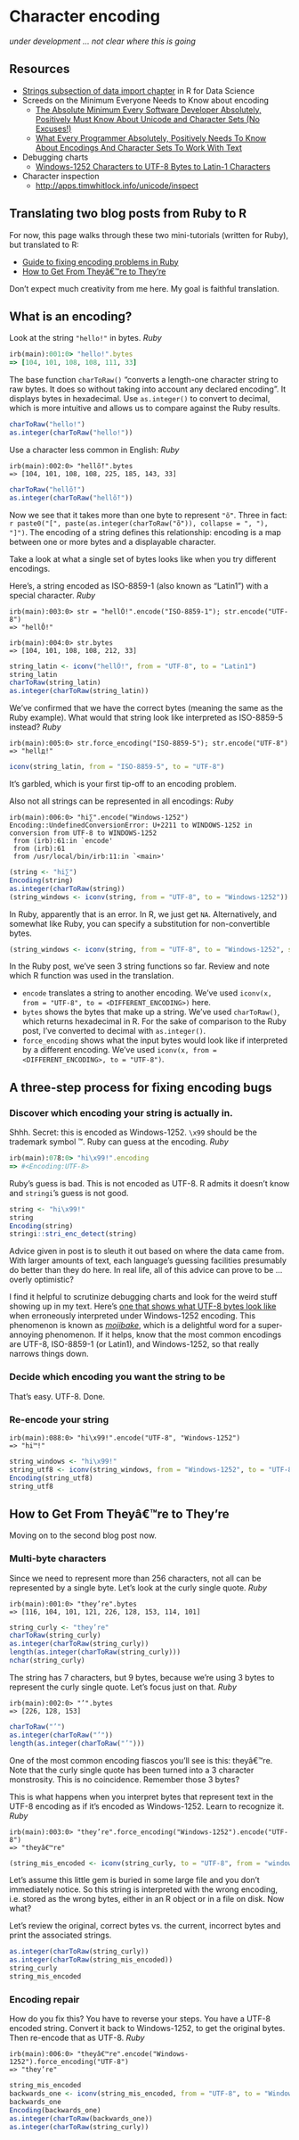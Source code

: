 # Character encoding {#character-encoding}

*under development ... not clear where this is going*

## Resources

  * [Strings subsection of data import chapter](http://r4ds.had.co.nz/data-import.html#readr-strings) in R for Data Science
  * Screeds on the Minimum Everyone Needs to Know about encoding
    - [The Absolute Minimum Every Software Developer Absolutely, Positively Must Know About Unicode and Character Sets (No Excuses!)](http://www.joelonsoftware.com/articles/Unicode.html)
    - [What Every Programmer Absolutely, Positively Needs To Know About Encodings And Character Sets To Work With Text](http://kunststube.net/encoding/)
  * Debugging charts
    - [Windows-1252 Characters to UTF-8 Bytes to Latin-1 Characters](http://www.i18nqa.com/debug/utf8-debug.html)
  * Character inspection
    - <http://apps.timwhitlock.info/unicode/inspect>

## Translating two blog posts from Ruby to R

For now, this page walks through these two mini-tutorials (written for Ruby), but translated to R:

  * [Guide to fixing encoding problems in Ruby](http://www.justinweiss.com/articles/3-steps-to-fix-encoding-problems-in-ruby/)
  * [How to Get From Theyâ€™re to They’re](http://www.justinweiss.com/articles/how-to-get-from-theyre-to-theyre/)
  
Don't expect much creativity from me here. My goal is faithful translation.

## What is an encoding?

Look at the string `"hello!"` in bytes. *Ruby*
 
```ruby
irb(main):001:0> "hello!".bytes
=> [104, 101, 108, 108, 111, 33]
```
 
The base function `charToRaw()` "converts a length-one character string to raw bytes. It does so without taking into account any declared encoding". It displays bytes in hexadecimal. Use `as.integer()` to convert to decimal, which is more intuitive and allows us to compare against the Ruby results.

```r
charToRaw("hello!")
as.integer(charToRaw("hello!"))
```

Use a character less common in English: *Ruby*

```
irb(main):002:0> "hellṏ!".bytes
=> [104, 101, 108, 108, 225, 185, 143, 33]
```

```r
charToRaw("hellṏ!")
as.integer(charToRaw("hellṏ!"))
```

Now we see that it takes more than one byte to represent `"ṏ"`. Three in fact: `r paste0("[", paste(as.integer(charToRaw("ṏ")), collapse = ", "), "]")`. The encoding of a string defines this relationship: encoding is a map between one or more bytes and a displayable character.

Take a look at what a single set of bytes looks like when you try different encodings.

Here's, a string encoded as ISO-8859-1 (also known as "Latin1") with a special character. *Ruby*

```
irb(main):003:0> str = "hellÔ!".encode("ISO-8859-1"); str.encode("UTF-8")
=> "hellÔ!"

irb(main):004:0> str.bytes
=> [104, 101, 108, 108, 212, 33]
```

```r
string_latin <- iconv("hellÔ!", from = "UTF-8", to = "Latin1")
string_latin
charToRaw(string_latin)
as.integer(charToRaw(string_latin))
```

We've confirmed that we have the correct bytes (meaning the same as the Ruby example). What would that string look like interpreted as ISO-8859-5 instead? *Ruby*

```
irb(main):005:0> str.force_encoding("ISO-8859-5"); str.encode("UTF-8")
=> "hellд!"
```

```r
iconv(string_latin, from = "ISO-8859-5", to = "UTF-8")
```

It's garbled, which is your first tip-off to an encoding problem.

Also not all strings can be represented in all encodings: *Ruby*

```
irb(main):006:0> "hi∑".encode("Windows-1252")
Encoding::UndefinedConversionError: U+2211 to WINDOWS-1252 in conversion from UTF-8 to WINDOWS-1252
 from (irb):61:in `encode'
 from (irb):61
 from /usr/local/bin/irb:11:in `<main>'
```

```r
(string <- "hi∑")
Encoding(string)
as.integer(charToRaw(string))
(string_windows <- iconv(string, from = "UTF-8", to = "Windows-1252"))
```

In Ruby, apparently that is an error. In R, we just get `NA`. Alternatively, and somewhat like Ruby, you can specify a substitution for non-convertible bytes.

```r
(string_windows <- iconv(string, from = "UTF-8", to = "Windows-1252", sub = "?"))
```

In the Ruby post, we've seen 3 string functions so far. Review and note which R function was used in the translation.

  * `encode` translates a string to another encoding. We've used `iconv(x, from = "UTF-8", to = <DIFFERENT_ENCODING>)` here.
  * `bytes` shows the bytes that make up a string. We've used `charToRaw()`, which returns hexadecimal in R. For the sake of comparison to the Ruby post, I've converted to decimal with `as.integer()`.
  * `force_encoding` shows what the input bytes would look like if interpreted by a different encoding. We've used `iconv(x, from = <DIFFERENT_ENCODING>, to = "UTF-8")`.

## A three-step process for fixing encoding bugs

### Discover which encoding your string is actually in.

Shhh. Secret: this is encoded as Windows-1252. `\x99` should be the trademark symbol ™. Ruby can guess at the encoding. *Ruby*

```ruby
irb(main):078:0> "hi\x99!".encoding
=> #<Encoding:UTF-8>
```

Ruby's guess is bad. This is not encoded as UTF-8. R admits it doesn't know and `stringi`'s guess is not good.

```r
string <- "hi\x99!"
string
Encoding(string)
stringi::stri_enc_detect(string)
```

Advice given in post is to sleuth it out based on where the data came from. With larger amounts of text, each language's guessing facilities presumably do better than they do here. In real life, all of this advice can prove to be ... overly optimistic?

I find it helpful to scrutinize debugging charts and look for the weird stuff showing up in my text. Here's [one that shows what UTF-8 bytes look like](http://www.i18nqa.com/debug/utf8-debug.html) when erroneously interpreted under Windows-1252 encoding. This phenomenon is known as [*mojibake*](https://en.wikipedia.org/wiki/Mojibake), which is a delightful word for a super-annoying phenomenon. If it helps, know that the most common encodings are UTF-8, ISO-8859-1 (or Latin1), and Windows-1252, so that really narrows things down.

### Decide which encoding you want the string to be

That's easy. UTF-8. Done.

### Re-encode your string

```
irb(main):088:0> "hi\x99!".encode("UTF-8", "Windows-1252")
=> "hi™!"
```

```r
string_windows <- "hi\x99!"
string_utf8 <- iconv(string_windows, from = "Windows-1252", to = "UTF-8")
Encoding(string_utf8)
string_utf8
```

## How to Get From Theyâ€™re to They’re

Moving on to the second blog post now.

### Multi-byte characters

Since we need to represent more than 256 characters, not all can be represented by a single byte. Let's look at the curly single quote. *Ruby*

```
irb(main):001:0> "they’re".bytes
=> [116, 104, 101, 121, 226, 128, 153, 114, 101]
```

```r
string_curly <- "they’re"
charToRaw(string_curly)
as.integer(charToRaw(string_curly))
length(as.integer(charToRaw(string_curly)))
nchar(string_curly)
```

The string has 7 characters, but 9 bytes, because we're using 3 bytes to represent the curly single quote. Let's focus just on that. *Ruby*

```
irb(main):002:0> "’".bytes
=> [226, 128, 153]
```

```r
charToRaw("’")
as.integer(charToRaw("’"))
length(as.integer(charToRaw("’")))
```

One of the most common encoding fiascos you'll see is this: theyâ€™re. Note that the curly single quote has been turned into a 3 character monstrosity. This is no coincidence. Remember those 3 bytes?

This is what happens when you interpret bytes that represent text in the UTF-8 encoding as if it's encoded as Windows-1252. Learn to recognize it. *Ruby*

```
irb(main):003:0> "they’re".force_encoding("Windows-1252").encode("UTF-8")
=> "theyâ€™re"
```

```r
(string_mis_encoded <- iconv(string_curly, to = "UTF-8", from = "windows-1252"))
```

Let's assume this little gem is buried in some large file and you don't immediately notice. So this string is interpreted with the wrong encoding, i.e. stored as the wrong bytes, either in an R object or in a file on disk. Now what?

Let's review the original, correct bytes vs. the current, incorrect bytes and print the associated strings.

```r
as.integer(charToRaw(string_curly))
as.integer(charToRaw(string_mis_encoded))
string_curly
string_mis_encoded
```

### Encoding repair

How do you fix this? You have to reverse your steps. You have a UTF-8 encoded string. Convert it back to Windows-1252, to get the original bytes. Then re-encode that as UTF-8. *Ruby*

```
irb(main):006:0> "theyâ€™re".encode("Windows-1252").force_encoding("UTF-8")
=> "they’re"
```

```r
string_mis_encoded
backwards_one <- iconv(string_mis_encoded, from = "UTF-8", to = "Windows-1252")
backwards_one
Encoding(backwards_one)
as.integer(charToRaw(backwards_one))
as.integer(charToRaw(string_curly))
```

